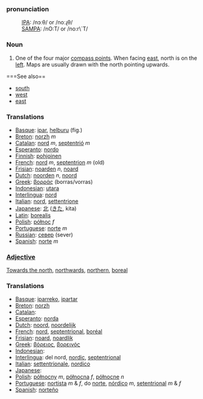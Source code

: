 ===pronunciation===
:[[International Phonetic Alphabet|IPA]]: /nɔːθ/ or /noːɻθ/
:[[SAMPA]]: /nO:T/ or /no:r\`T/

===Noun===

# One of the four major [[compass point]]s.  When facing [[east]], north is on the [[left]].  Maps are usually drawn with the north pointing upwards.

===See also==

*[[south]]
*[[west]]
*[[east]]

===Translations===
*[[Basque]]: [[ipar]], [[helburu]] (fig.)
*[[Breton]]: [[norzh]] ''m''
*[[Catalan]]: [[nord]] ''m'', [[septentrió]] ''m''
*[[Esperanto]]: [[nordo]]
*[[Finnish]]: [[pohjoinen]]
*[[French]]: [[nord]] ''m'', [[septentrion]] ''m'' (old)
*[[Frisian]]: [[noarden]] ''n'', [[noard]]
*[[Dutch]]: [[noorden]] ''n'', [[noord]]
*[[Greek]]: [[βορράς]] (borras/vorras)
*[[Indonesian]]: [[utara]]
*[[Interlingua]]: [[nord]]
*[[Italian]]: [[nord]], [[settentrione]]
*[[Japanese]]: [[北]] ([[きた]], kita)
*[[Latin]]: [[borealis]]
*[[Polish]]: [[północ]] ''f''
*[[Portuguese]]: [[norte]] ''m''
*[[Russian]]: [[север]] (sever)
*[[Spanish]]: [[norte]] ''m''

===[[Adjective]]===

[[Towards the north]], [[northwards]], [[northern]], [[boreal]]

===Translations===
*[[Basque]]: [[iparreko]], [[ipartar]]
*[[Breton]]: [[norzh]]
*[[Catalan]]: [[]]
*[[Esperanto]]: [[norda]]
*[[Dutch]]: [[noord]], [[noordelijk]]
*[[French]]: [[nord]], [[septentrional]], [[boréal]]
*[[Frisian]]: [[noard]], [[noardlik]]
*[[Greek]]: [[βόρειος]], [[βορεινός]]
*[[Indonesian]]: [[]]
*[[Interlingua]]: del nord, [[nordic]], [[septentrional]]
*[[Italian]]: [[settentrionale]], [[nordico]]
*[[Japanese]]: [[]]
*[[Polish]]: [[północny]] ''m'', [[północna]] ''f'', [[północne]] ''n''
*[[Portuguese]]: [[nortista]] ''m'' & ''f'', do [[norte]], [[nórdico]] ''m'', [[setentrional]] ''m'' & ''f''
*[[Spanish]]: [[norteño]]